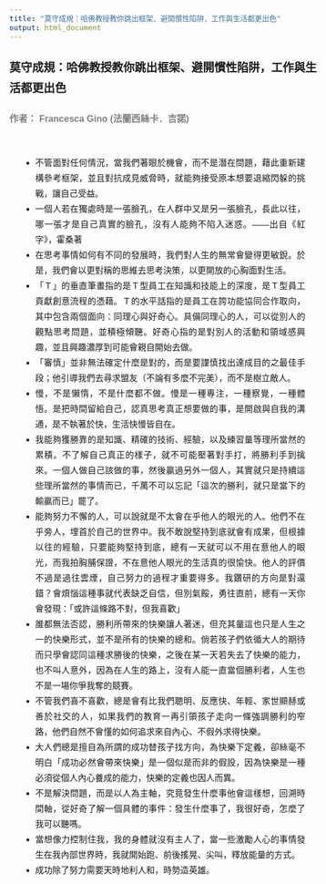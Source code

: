 ```yaml
---
title: "莫守成規：哈佛教授教你跳出框架、避開慣性陷阱，工作與生活都更出色"
output: html_document
---
```


<style>
/* Custom title and subtitle styling */
h1 {
  font-weight: bold;
  font-size: 20px; /* Adjust title font size */
  text-align: left; /* Align the title to the left */
}

h2 {
  font-weight: bold;
  font-size: 16px; /* Adjust subtitle font size */
  text-align: left; /* Align the subtitle to the left */
  color: gray; /* Subtitle text color */
}

h3 {
  font-weight: bold;
  font-size: 16px; /* Adjust the font size */
  color: #333; /* Optional: Change text color */
}

/* Optional: Hide the default title if needed */
.title {
  display: none;
}

/* General body text styling */
body {
  font-family: "PingFang SC", "Microsoft YaHei", "SimSun", sans-serif;
  font-size: 15px;
  line-height: 1.8;
}
</style>

<!-- Custom Title and Author -->
<h1>莫守成規：哈佛教授教你跳出框架、避開慣性陷阱，工作與生活都更出色</h1>
<h2>作者：  Francesca Gino (法蘭西絲卡．吉諾)</h2>

<div class="row" style="text-align: justify; font-size:15px; text-justify: inter-word; padding-top: 20px; padding-left: 20px; padding-right: 20px">
<ul>
  <li>不管面對任何情況，當我們著眼於機會，而不是潛在問題，藉此重新建構參考框架，並且對抗成見威脅時，就能夠接受原本想要退縮閃躲的挑戰，讓自己受益。</li>
  <li>一個人若在獨處時是一張臉孔，在人群中又是另一張臉孔，長此以往，哪一張才是自己真實的臉孔，沒有人能夠不陷入迷惑。——出自《紅字》，霍桑著</li>
  <li>在思考事情如何有不同的發展時，我們對人生的無常會變得更敏銳。於是，我們會以更對稱的思維去思考決策，以更開放的心胸面對生活。</li>
  <li>「Ｔ」的垂直筆畫指的是Ｔ型員工在知識和技能上的深度，是Ｔ型員工貢獻創意流程的憑藉。Ｔ的水平話指的是員工在誇功能協同合作取向，其中包含兩個面向：同理心與好奇心。具備同理心的人，可以從別人的觀點思考問題，並積極傾聽。好奇心指的是對別人的活動和領域感興趣，並且興趣濃厚到可能會親自開始去做。</li>
  <li>「審慎」並非無法確定什麼是對的，而是要謹慎找出達成目的之最佳手段；他引導我們去尋求盟友（不論有多麼不完美），而不是樹立敵人。</li>
  <li>慢，不是懶惰，不是什麼都不做。慢是一種專注，一種察覺，一種體悟。是把時間留給自己，認真思考真正想要做的事，是開啟與自我的溝通，是不執著於快，生活快慢皆自在。</li>
  <li>我能夠獲勝靠的是知識、精確的技術、經驗，以及練習量等理所當然的累積。不了解自己真正的樣子，就不可能壓著對手打，將勝利手到擒來。一個人做自己該做的事，然後贏過另外一個人，其實就只是持續這些理所當然的事情而已，千萬不可以忘記「這次的勝利，就只是當下的輸贏而已」罷了。</li>
  <li>能夠努力不懈的人，可以說就是不太會在乎他人的眼光的人。他們不在乎旁人，埋首於自己的世界中。我不敢說堅持到底就會有成果，但根據以往的經驗，只要能夠堅持到底，總有一天就可以不用在意他人的眼光，而我拍胸脯保證，不在意他人眼光的生活真的很愉快。他人的評價不過是過往雲煙，自己努力的過程才重要得多。我鑽研的方向是對還錯？會煩惱這種事就代表缺乏自信，但別氣餒，勇往直前，總有一天你會發現：「或許這條路不對，但我喜歡」</li>
  <li>誰都無法否認，勝利所帶來的快樂讓人著迷，但充其量這也只是人生之一的快樂形式，並不是所有的快樂的總和。倘若孩子們依循大人的期待而只學會認同這種求勝後的快樂，之後在某一天若失去了快樂的能力，也不叫人意外，因為在人生的路上，沒有人能一直當個勝利者，人生也不是一場你爭我奪的競賽。</li>
  <li>不管我們喜不喜歡，總是會有比我們聰明、反應快、年輕、家世顯赫或善於社交的人，如果我們的教育一再引領孩子走向一條強調勝利的窄路，他們自然不會懂的如何追求來自內心、不假外求得快樂。</li>
  <li>大人們總是擅自為所謂的成功替孩子找方向，為快樂下定義，卻絲毫不明白「成功必然會帶來快樂」是一個似是而非的假設，因為快樂是一種必須從個人內心養成的能力，快樂的定義也因人而異。</li>
  <li>不是解決問題，而是以人為主軸，究竟發生什麼事他會這樣想，回溯時間軸，從好奇了解一個具體的事件：發生什麼事了，我很好奇，怎麼了我可以聽嗎。</li>
  <li>當想像力控制住我，我的身體就沒有主人了，當一些激勵人心的事情發生在我內部世界時，我就開始跑、前後搖晃、尖叫，釋放能量的方式。</li>
  <li>成功除了努力需要天時地利人和，時勢造英雄。</li>
</ul>
</div>